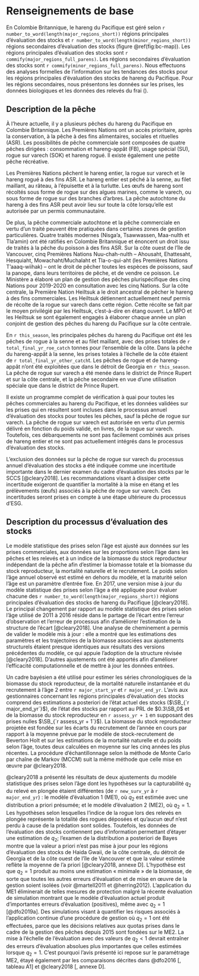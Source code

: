 # Renseignements de base

En Colombie Britannique, le hareng du Pacifique est géré selon `r number_to_word(length(major_regions_short))` régions principales d’évaluation des stocks et `r number_to_word(length(minor_regions_short))` régions secondaires d’évaluation des stocks (figure \@ref(fig:bc-map)). Les régions principales d’évaluation des stocks sont `r commify(major_regions_full_parens)`. Les régions secondaires d’évaluation des stocks sont `r commify(minor_regions_full_parens)`. Nous effectuons des analyses formelles de l’information sur les tendances des stocks pour les régions principales d’évaluation des stocks de hareng du Pacifique. Pour les régions secondaires, nous présentons les données sur les prises, les données biologiques et les données des relevés du frai (\nameref{sec:app-minor}).

## Description de la pêche

À l’heure actuelle, il y a plusieurs pêches du hareng du Pacifique en Colombie Britannique. Les Premières Nations ont un accès prioritaire, après la conservation, à la pêche à des fins alimentaires, sociales et rituelles (ASR). Les possibilités de pêche commerciale sont composées de quatre pêches dirigées : consommation et hareng-appât (FB), usage spécial (SU), rogue sur varech (SOK) et hareng rogué. Il existe également une petite pêche récréative.

Les Premières Nations pêchent le hareng entier, la rogue sur varech et le hareng rogué à des fins ASR. Le hareng entier est pêché à la senne, au filet maillant, au râteau, à l’épuisette et à la turlutte. Les œufs de hareng sont récoltés sous forme de rogue sur des algues marines, comme le varech, ou sous forme de rogue sur des branches d’arbres. La pêche autochtone du hareng à des fins ASR peut avoir lieu sur toute la côte lorsqu’elle est autorisée par un permis communautaire.

De plus, la pêche commerciale autochtone et la pêche commerciale en vertu d’un traité peuvent être pratiquées dans certaines zones de gestion particulières. Quatre traités modernes (Nisga’a, Tsawwassen, Maa-nulth et Tla’amin) ont été ratifiés en Colombie Britannique et énoncent un droit issu de traités à la pêche du poisson à des fins ASR. Sur la côte ouest de l’île de Vancouver, cinq Premières Nations Nuu-chah-nulth – Ahousaht, Ehattesaht, Hesquiaht, Mowachaht/Muchalaht et Tla-o-qui-aht (les Premières Nations T’aaaq-wiihak) – ont le droit de pêcher toutes les espèces de poissons, sauf la panope, dans leurs territoires de pêche, et de vendre ce poisson. Le Ministère a élaboré un plan de gestion des pêches plurispécifique des cinq Nations pour 2019-2020 en consultation avec les cinq Nations. Sur la côte centrale, la Première Nation Heiltsuk a le droit ancestral de pêcher le hareng à des fins commerciales. Les Heiltsuk détiennent actuellement neuf permis de récolte de la rogue sur varech dans cette région. Cette récolte se fait par le moyen privilégié par les Heiltsuk, c’est-à-dire en étang ouvert. Le MPO et les Heiltsuk se sont également engagés à élaborer chaque année un plan conjoint de gestion des pêches du hareng du Pacifique sur la côte centrale.

En `r this_season`, les principales pêches du hareng du Pacifique ont été les pêches de rogue à la senne et au filet maillant, avec des prises totales de `r total_final_yr_roe_catch` tonnes pour l’ensemble de la côte. Dans la pêche du hareng-appât à la senne, les prises totales à l’échelle de la côte étaient de `r total_final_yr_other_catch`t. Les pêches de rogue et de hareng-appât n’ont été exploitées que dans le détroit de Georgia en `r this_season`. La pêche de rogue sur varech a été menée dans le district de Prince Rupert et sur la côte centrale, et la pêche secondaire en vue d’une utilisation spéciale que dans le district de Prince Rupert.

Il existe un programme complet de vérification à quai pour toutes les pêches commerciales au hareng du Pacifique, et les données validées sur les prises qui en résultent sont incluses dans le processus annuel d’évaluation des stocks pour toutes les pêches, sauf la pêche de rogue sur varech. La pêche de rogue sur varech est autorisée en vertu d’un permis délivré en fonction du poids validé, en livres, de la rogue sur varech. Toutefois, ces débarquements ne sont pas facilement combinés aux prises de hareng entier et ne sont pas actuellement intégrés dans le processus d’évaluation des stocks.

L’exclusion des données sur la pêche de rogue sur varech du processus annuel d’évaluation des stocks a été indiquée comme une incertitude importante dans le dernier examen du cadre d’évaluation des stocks par le SCCS [@cleary2018]. Les recommandations visant à dissiper cette incertitude exigeront de quantifier la mortalité à la mise en étang et les prélèvements (œufs) associés à la pêche de rogue sur varech. Ces incertitudes seront prises en compte à une étape ultérieure du processus d’ESG.

## Description du processus d’évaluation des stocks

Le modèle statistique des prises selon l’âge est ajusté aux données sur les prises commerciales, aux données sur les proportions selon l’âge dans les pêches et les relevés et à un indice de la biomasse du stock reproducteur indépendant de la pêche afin d’estimer la biomasse totale et la biomasse du stock reproducteur, la mortalité naturelle et le recrutement. Le poids selon l’âge annuel observé est estimé en dehors du modèle, et la maturité selon l’âge est un paramètre d’entrée fixe. En 2017, une version mise à jour du modèle statistique des prises selon l’âge a été appliquée pour évaluer chacune des `r number_to_word(length(major_regions_short))` régions principales d’évaluation des stocks de hareng du Pacifique [@cleary2018]. Le principal changement par rapport au modèle statistique des prises selon l’âge utilisé de 2011 à 2016 réside dans le partage de l’écart entre l’erreur d’observation et l’erreur de processus afin d’améliorer l’estimation de la structure de l’écart [@cleary2018]. Une analyse de cheminement a permis de valider le modèle mis à jour : elle a montré que les estimations des paramètres et les trajectoires de la biomasse associées aux ajustements structurels étaient presque identiques aux résultats des versions précédentes du modèle, ce qui appuie l’adoption de la structure révisée [@cleary2018]. D’autres ajustements ont été apportés afin d’améliorer l’efficacité computationnelle et de mettre à jour les données entrées.

Un cadre bayésien a été utilisé pour estimer les séries chronologiques de la biomasse du stock reproducteur, de la mortalité naturelle instantanée et du recrutement à l’âge 2 entre `r major_start_yr` et `r major_end_yr`. L’avis aux gestionnaires concernant les régions principales d’évaluation des stocks comprend des estimations a posteriori de l’état actuel des stocks ($\SB_{`r major_end_yr`}$), de l’état des stocks par rapport au PRL de $0.3\SB_0$ et de la biomasse du stock reproducteur en `r assess_yr + 1` en supposant des prises nulles $\SB_{`r assess_yr + 1`}$). La biomasse du stock reproducteur projetée est fondée sur les écarts du recrutement de l’année en cours par rapport à la moyenne prévue par le modèle de stock-recrutement de Beverton Holt et sur les estimations de la mortalité naturelle et du poids selon l’âge, toutes deux calculées en moyenne sur les cinq années les plus récentes. La procédure d’échantillonnage selon la méthode de Monte Carlo par chaîne de Markov (MCCM) suit la même méthode que celle mise en œuvre par @cleary2018.

@cleary2018 a présenté les résultats de deux ajustements du modèle statistique des prises selon l’âge dont les hypothèses sur la capturabilité $q_2$ du relevé en plongée étaient différentes (de `r new_surv_yr` à `r major_end_yr`) : le modèle d’évaluation 1 (ME1), où $q_2$ est estimée avec une distribution a priori présumée; et le modèle d’évaluation 2 (ME2), où $q_2 = 1$. Les hypothèses selon lesquelles l’indice de la rogue lors des relevés en plongée représente la totalité des rogues déposées et qu’aucun œuf n’est perdu à cause de la prédation sont solides. Toutefois, les données de l’évaluation des stocks contiennent peu d’information permettant d’étayer une estimation de $q_2$; l’examen de la distribution a posteriori de Bayes montre que la valeur a priori n’est pas mise à jour pour les régions d’évaluation des stocks de Haida Gwaii, de la côte centrale, du détroit de Georgia et de la côte ouest de l’île de Vancouver et que la valeur estimée reflète la moyenne de l’a priori [@cleary2018, annexe D]. L’hypothèse est que $q_2 = 1$ produit au moins une estimation « minimale » de la biomasse, de sorte que toutes les autres erreurs d’évaluation et de mise en œuvre de la gestion soient isolées (voir @martell2011 et @herring2012). L’application du ME1 éliminerait de telles mesures de protection malgré la récente évaluation de simulation montrant que le modèle d’évaluation actuel produit d’importantes erreurs d’évaluation (positives), même avec $q_2 = 1$ [@dfo2019a]. Des simulations visant à quantifier les risques associés à l’application continue d’une procédure de gestion où $q_2 = 1$ ont été effectuées, parce que les décisions relatives aux quotas prises dans le cadre de la gestion des pêches depuis 2015 sont fondées sur le ME2. La mise à l’échelle de l’évaluation avec des valeurs de $q_2 < 1$ devrait entraîner des erreurs d’évaluation absolues plus importantes que celles estimées lorsque $q_2 = 1$. C’est pourquoi l’avis présenté ici repose sur le paramétrage ME2, étayé également par les comparaisons décrites dans @dfo2016 [, tableau A1] et @cleary2018 [, annexe D].
